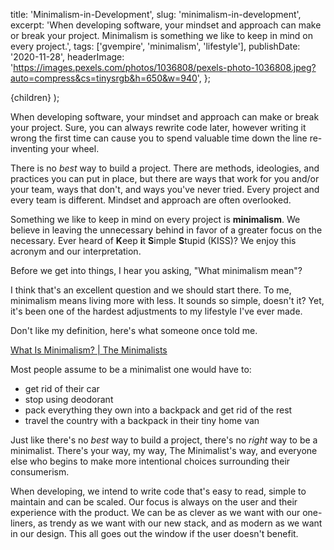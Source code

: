 
  title: 'Minimalism-in-Development',
  slug: 'minimalism-in-development',
  excerpt:
    'When developing software, your mindset and approach can make or break your project. Minimalism is something we like to keep in mind on every project.',
  tags: ['gvempire', 'minimalism', 'lifestyle'],
  publishDate: '2020-11-28',
  headerImage:
    'https://images.pexels.com/photos/1036808/pexels-photo-1036808.jpeg?auto=compress&cs=tinysrgb&h=650&w=940',
};

  <PostLayout meta={meta}>{children}</PostLayout>
);

When developing software, your mindset and approach can make or break your project. Sure, you can always rewrite code later, however writing it wrong the first time can cause you to spend valuable time down the line re-inventing your wheel.

There is no *best* way to build a project. There are methods, ideologies, and practices you can put in place, but there are ways that work for you and/or your team, ways that don't, and ways you've never tried. Every project and every team is different. Mindset and approach are often overlooked.

Something we like to keep in mind on every project is **minimalism**. We believe in leaving the unnecessary behind in favor of a greater focus on the necessary. Ever heard of **K**eep **i**t **S**imple **S**tupid (KISS)? We enjoy this acronym and our interpretation.

Before we get into things, I hear you asking, "What minimalism mean"?

I think that's an excellent question and we should start there. To me, minimalism means living more with less. It sounds so simple, doesn't it? Yet, it's been one of the hardest adjustments to my lifestyle I've ever made.

Don't like my definition, here's what someone once told me.

[What Is Minimalism? | The Minimalists](https://www.theminimalists.com/minimalism/)

Most people assume to be a minimalist one would have to:

- get rid of their car
- stop using deodorant
- pack everything they own into a backpack and get rid of the rest
- travel the country with a backpack in their tiny home van

Just like there's no *best* way to build a project, there's no *right* way to be a minimalist. There's your way, my way, The Minimalist's way, and everyone else who begins to make more intentional choices surrounding their consumerism.

When developing, we intend to write code that's easy to read, simple to maintain and can be scaled. Our focus is always on the user and their experience with the product. We can be as clever as we want with our one-liners, as trendy as we want with our new stack, and as modern as we want in our design. This all goes out the window if the user doesn't benefit.
